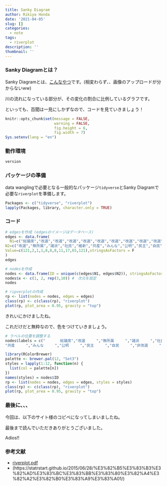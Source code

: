 ```yaml
---
title: Sanky Diagram
author: Rikiya Honda
date: '2021-04-05'
slug: []
categories:
  - note
tags:
  - riverplot
description: ''
thumbnail: ''
---
```

### Sanky Diagramとは？

Sanky Diagramとは、[こんなやつ](https://en.wikipedia.org/wiki/Sankey_diagram)です。(相変わらず、、画像のアップロードが分からないww)

川の流れになっている部分が、その変化の割合に比例しているグラフです。

といっても、百聞は一見にしかずなので、コードを見ていきましょう！

```r
knitr::opts_chunk$set(message = FALSE,
                      warning = FALSE,
                      fig.height = 6,
                      fig.width = 7)
Sys.setenv(lang = "en")
```

### 動作環境
```r
version
```

### パッケージの準備

data wanglingで必要となる一般的なパッケージ`tidyverse`とSanky Diagramで必要な`riverplot`を準備します。

```r
Packages <- c("tidyverse", "riverplot")
lapply(Packages, library, character.only = TRUE)
```




### コード
```r
# edgesを作成 (edgesのイメージはデータベース)
edges <- data.frame(
  N1=c("総議席","改選","改選","改選","改選","改選","改選","改選","改選","改選","総議席"),
N2=c("改選","無所属","諸派","社民","維新","共産","みんな","公明","民主","自民","非改選"),
Value=c(121,2,1,1,8,8,8,11,17,65,121),stringsAsFactors = F
)
edges

# nodesを作成
nodes <- data.frame(ID = unique(c(edges$N1, edges$N2)), stringsAsFactors = FALSE)
nodes$x <- c(1, 2, rep(3,10)) #　次元を設定
nodes

# ripverplotの作成
rp <- list(nodes = nodes, edges = edges)
class(rp) <- c(class(rp), "riverplot")
plot(rp, plot_area = 0.95, gravity = "top")
```


きれいにかけましたね。

これだけだと無粋なので、色をつけていきましょう。

```r
# ラベルの位置を調整する
nodes$labels = c("　　　　総議席","改選　　　","無所属　　　","諸派　　　","社民　　　","維新　　　",
"共産　　　","みんな　　　","公明　　　","民主　　　","自民　　　","非改選　　　")

library(RColorBrewer)
palette <- brewer.pal(12, "Set3")
styles = lapply(1:12, function(n) {
  list(col = palette[n])
})
names(styles) = nodes$ID
rp <- list(nodes = nodes, edges = edges, styles = styles)
class(rp) <- c(class(rp), "riverplot")
plot(rp, plot_area = 0.95, gravity = "top")
```

### 最後に、、、

今回は、以下のサイト様のコピペになってしまいましたね。

最後まで読んでいただきありがとうございました。

Adios!!

### 参考文献
* [riverplot.pdf](https://cran.r-project.org/web/packages/riverplot/riverplot.pdf)
* (https://statrstart.github.io/2015/06/28/%E3%82%B5%E3%83%B3%E3%82%AD%E3%83%BC%E3%83%BB%E3%83%80%E3%82%A4%E3%82%A2%E3%82%B0%E3%83%A9%E3%83%A01/)

